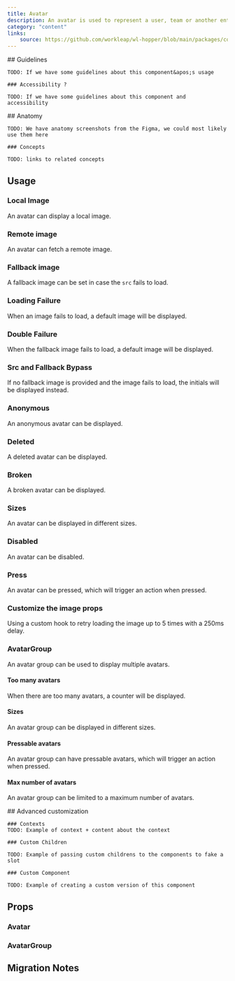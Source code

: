 ```yaml
---
title: Avatar
description: An avatar is used to represent a user, team or another entity.
category: "content"
links:
    source: https://github.com/workleap/wl-hopper/blob/main/packages/components/src/avatar/src/Avatar.tsx
---
```


<Example src="avatar/docs/preview" isOpen />

<FeatureFlag flag="next">
    ## Guidelines

    TODO: If we have some guidelines about this component&apos;s usage

    ### Accessibility ?

    TODO: If we have some guidelines about this component and accessibility
</FeatureFlag>

<FeatureFlag flag="rc">
    ## Anatomy

    TODO: We have anatomy screenshots from the Figma, we could most likely use them here

    ### Concepts

    TODO: links to related concepts
</FeatureFlag>

## Usage

### Local Image

An avatar can display a local image.

<Example src="avatar/docs/localImage" />

### Remote image

An avatar can fetch a remote image.

<Example src="avatar/docs/remoteImage" />

### Fallback image

A fallback image can be set in case the `src` fails to load.

<Example src="avatar/docs/fallbackImage" />

### Loading Failure

When an image fails to load, a default image will be displayed.

<Example src="avatar/docs/brokenImage" />

### Double Failure

When the fallback image fails to load, a default image will be displayed.

<Example src="avatar/docs/brokenImageWithBothFailing" />

### Src and Fallback Bypass

If no fallback image is provided and the image fails to load, the initials will be displayed instead.

<Example src="avatar/docs/brokenImageWithNoFallback" />

### Anonymous

An anonymous avatar can be displayed.

<Example src="avatar/docs/anonymous" />

### Deleted

A deleted avatar can be displayed.

<Example src="avatar/docs/deleted" />

### Broken

A broken avatar can be displayed.

<Example src="avatar/docs/broken" />

### Sizes

An avatar can be displayed in different sizes.

<Example src="avatar/docs/sizes" />

### Disabled

An avatar can be disabled.

<Example src="avatar/docs/disabled" />

### Press
An avatar can be pressed, which will trigger an action when pressed.

<Example src="avatar/docs/press" />

### Customize the image props

Using a custom hook to retry loading the image up to 5 times with a 250ms delay.

<Example src="avatar/docs/customization" />

### AvatarGroup

An avatar group can be used to display multiple avatars.

<Example src="avatar/docs/avatar-group/preview" />

#### Too many avatars

When there are too many avatars, a counter will be displayed.

<Example src="avatar/docs/avatar-group/tooMany" />

#### Sizes

An avatar group can be displayed in different sizes.

<Example src="avatar/docs/avatar-group/sizes" />

#### Pressable avatars
An avatar group can have pressable avatars, which will trigger an action when pressed.

<Example src="avatar/docs/avatar-group/pressable" />

#### Max number of avatars

An avatar group can be limited to a maximum number of avatars.

<Example src="avatar/docs/avatar-group/maxNumberOfAvatars" />

<FeatureFlag flag="next">
    ## Advanced customization

    ### Contexts
    TODO: Example of context + content about the context

    ### Custom Children

    TODO: Example of passing custom childrens to the components to fake a slot

    ### Custom Component

    TODO: Example of creating a custom version of this component
</FeatureFlag>

## Props

### Avatar

<PropTable component="Avatar" />

### AvatarGroup

<PropTable component="AvatarGroup" />

## Migration Notes

<MigrateGuide src="avatar/docs/migration-notes" />
